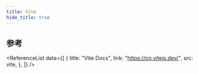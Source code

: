 ```yaml
---
title: Vite
hide_title: true
---
```



<FeatureIcon src={vite} title="Vite" />
<LinkList
  data={[
    {
      title: "项目搭建",
      link: "/docs/vite/installation",
      src: vite,
    },
  ]}
/>

## 参考

<ReferenceList
  data={[
    {
      title: "Vite Docs",
      link: "https://cn.vitejs.dev/",
      src: vite,
    },
  ]}
/>
